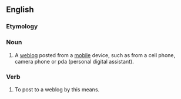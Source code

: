 ==English==

===Etymology===
{{blend|mobile|blog}}

===Noun===
{{wikipedia}}
{{en-noun}}

# A [[weblog]] posted from a [[mobile]] device, such as from a cell phone, camera phone or pda (personal digital assistant).

===Verb===
{{en-verb|moblog|g|ed}}

# To post to a weblog by this means.